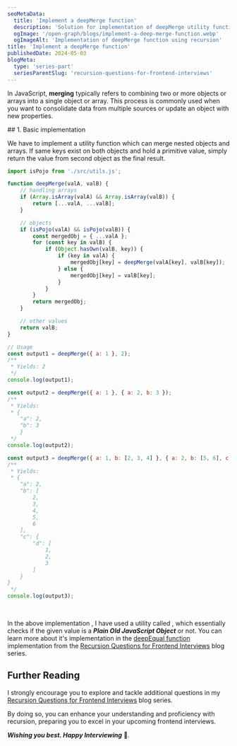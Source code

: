 ```yaml
---
seoMetaData:
  title: 'Implement a deepMerge function'
  description: 'Solution for implementation of deepMerge utility function question using recursion asked in frontend interviews.'
  ogImage: '/open-graph/blogs/implement-a-deep-merge-function.webp'
  ogImageAlt: 'Implementation of deepMerge function using recursion'
title: 'Implement a deepMerge function'
publishedDate: 2024-05-03
blogMeta:
  type: 'series-part'
  seriesParentSlug: 'recursion-questions-for-frontend-interviews'
---
```


In JavaScript, **merging** typically refers to combining two or more objects or arrays into a single object or array. This process is commonly used when you want to consolidate data from multiple sources or update an object with new properties.

<section>
## 1. Basic implementation

We have to implement a <InlineCode code="deepMerge()"/> utility function which can merge nested objects and arrays. If same keys exist on both objects and hold a primitive value, simply return the value from second object as the final result.

```js title="./src/deepOmit.js" mark="isPojo"
import isPojo from './src/utils.js';

function deepMerge(valA, valB) {
	// handling arrays
	if (Array.isArray(valA) && Array.isArray(valB)) {
		return [...valA, ...valB];
	}

	// objects
	if (isPojo(valA) && isPojo(valB)) {
		const mergedObj = { ...valA };
		for (const key in valB) {
			if (Object.hasOwn(valB, key)) {
				if (key in valA) {
					mergedObj[key] = deepMerge(valA[key], valB[key]);
				} else {
					mergedObj[key] = valB[key];
				}
			}
		}
		return mergedObj;
	}

	// other values
	return valB;
}

// Usage
const output1 = deepMerge({ a: 1 }, 2);
/**
 * Yields: 2
 */
console.log(output1);

const output2 = deepMerge({ a: 1 }, { a: 2, b: 3 });
/**
 * Yields:
 * {
    "a": 2,
    "b": 3
	}
 */
console.log(output2);

const output3 = deepMerge({ a: 1, b: [2, 3, 4] }, { a: 2, b: [5, 6], c: { d: [1, 2, 3] } });
/**
 * Yields:
 * {
    "a": 2,
    "b": [
        2,
        3,
        4,
        5,
        6
    ],
    "c": {
        "d": [
            1,
            2,
            3
        ]
    }
}
 */
console.log(output3);
```

<br />

In the above implementation , I have used a utility called <InlineCode code="isPojo()"/>, which essentially checks if the given value is a **_Plain Old JavaScript Object_** or not. You can learn more about it's implementation in the [deepEqual function](/blog/recursion-questions-for-frontend-interviews/deep-equal-function/ 'Deep Equal utility implementation') implementation from the [Recursion Questions for Frontend Interviews](/blog/recursion-questions-for-frontend-interviews/ 'Find more question on recursion in the recursion questions for frontend interviews blog series') blog series.

</section>

## Further Reading

I strongly encourage you to explore and tackle additional questions in my [Recursion Questions for Frontend Interviews](/blog/recursion-questions-for-frontend-interviews/ 'Find more question on recursion in the recursion questions for frontend interviews blog series') blog series.

By doing so, you can enhance your understanding and proficiency with recursion, preparing you to excel in your upcoming frontend interviews.

**_Wishing you best. Happy Interviewing_** 🫡.
